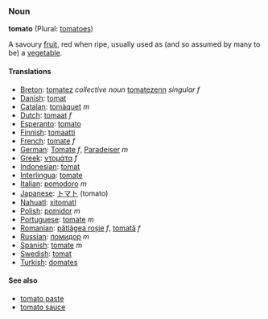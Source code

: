 ===Noun===
'''tomato''' (Plural: [[tomatoes]])

A savoury [[fruit]], red when ripe, usually used as (and so assumed by many to be) a [[vegetable]].

====Translations====

*[[Breton]]: [[tomatez]] ''collective noun'' [[tomatezenn]] ''singular f''
*[[Danish]]: [[tomat]]
*[[Catalan]]: [[tomàquet]] ''m''
*[[Dutch]]: [[tomaat]] ''f''
*[[Esperanto]]: [[tomato]]
*[[Finnish]]: [[tomaatti]]
*[[French]]: [[tomate]] ''f''
*[[German]]: [[Tomate]] ''f'', [[Paradeiser]] ''m''
*[[Greek]]: [[ντομάτα]] ''f''
*[[Indonesian]]: [[tomat]]
*[[Interlingua]]: [[tomate]]
*[[Italian]]: [[pomodoro]] ''m''
*[[Japanese]]: [[トマト]] (tomato)
*[[Nahuatl]]: [[xitomatl]]
*[[Polish]]: [[pomidor]] ''m''
*[[Portuguese]]: [[tomate]] ''m''
*[[Romanian]]: [[pătlăgea roşie]] ''f'', [[tomată]] ''f''
*[[Russian]]: [[помидор]] ''m''
*[[Spanish]]: [[tomate]] ''m''
*[[Swedish]]: [[tomat]]
*[[Turkish]]: [[domates]]

====See also====

*[[tomato paste]]
*[[tomato sauce]]